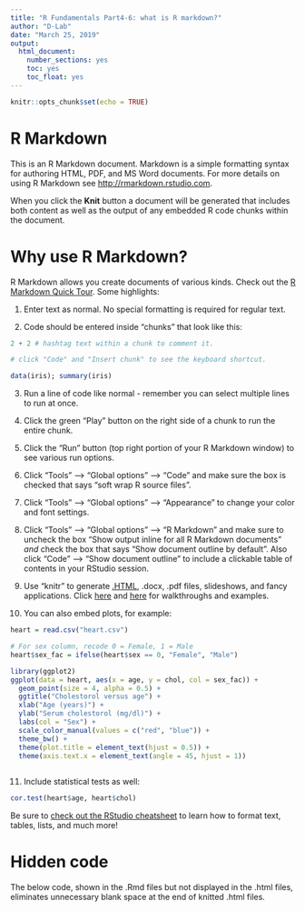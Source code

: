 ```yaml
---
title: "R Fundamentals Part4-6: what is R markdown?"
author: "D-Lab"
date: "March 25, 2019"
output: 
  html_document: 
    number_sections: yes
    toc: yes
    toc_float: yes
---
```


```r
knitr::opts_chunk$set(echo = TRUE)
```

# R Markdown

This is an R Markdown document. Markdown is a simple formatting syntax for authoring HTML, PDF, and MS Word documents. For more details on using R Markdown see <http://rmarkdown.rstudio.com>.

When you click the **Knit** button a document will be generated that includes both content as well as the output of any embedded R code chunks within the document. 

# Why use R Markdown?

R Markdown allows you create documents of various kinds. Check out the [R Markdown Quick Tour](http://rmarkdown.rstudio.com/authoring_quick_tour.html). Some highlights:  

1. Enter text as normal. No special formatting is required for regular text.  

2. Code should be entered inside "chunks" that look like this:  

```r
2 + 2 # hashtag text within a chunk to comment it.

# click "Code" and "Insert chunk" to see the keyboard shortcut.  

data(iris); summary(iris)
```

3. Run a line of code like normal - remember you can select multiple lines to run at once.  

4. Click the green "Play" button on the right side of a chunk to run the entire chunk.  

5. Click the "Run" button (top right portion of your R Markdown window) to see various run options.  

6. Click "Tools" --> "Global options" --> "Code" and make sure the box is checked that says "soft wrap R source files".  

7. Click "Tools" --> "Global options" --> "Appearance" to change your color and font settings.  

8. Click "Tools" --> "Global options" --> "R Markdown" and make sure to uncheck the box "Show output inline for all R Markdown documents" _and_ check the box that says "Show document outline by default". Also click "Code" --> "Show document outline" to include a clickable table of contents in your RStudio session.  

9. Use "knitr" to generate [.HTML](https://html.com/), .docx, .pdf files, slideshows, and fancy applications. Click [here](https://rmarkdown.rstudio.com/) and [here](https://bookdown.org/yihui/rmarkdown/) for walkthroughs and examples.  

10. You can also embed plots, for example: 

```r
heart = read.csv("heart.csv")

# For sex column, recode 0 = Female, 1 = Male
heart$sex_fac = ifelse(heart$sex == 0, "Female", "Male")

library(ggplot2)
ggplot(data = heart, aes(x = age, y = chol, col = sex_fac)) + 
  geom_point(size = 4, alpha = 0.5) + 
  ggtitle("Cholestorol versus age") + 
  xlab("Age (years)") + 
  ylab("Serum cholestorol (mg/dl)") +
  labs(col = "Sex") + 
  scale_color_manual(values = c("red", "blue")) + 
  theme_bw() + 
  theme(plot.title = element_text(hjust = 0.5)) + 
  theme(axis.text.x = element_text(angle = 45, hjust = 1))
  
```

11. Include statistical tests as well: 

```r
cor.test(heart$age, heart$chol)
```

Be sure to [check out the RStudio cheatsheet](https://www.rstudio.com/resources/cheatsheets/#rmarkdown) to learn how to format text, tables, lists, and much more!

# Hidden code

The below code, shown in the .Rmd files but not displayed in the .html files, eliminates unnecessary blank space at the end of knitted .html files. 
<div class="tocify-extend-page" data-unique="tocify-extend-page" style="height: 0;"></div>